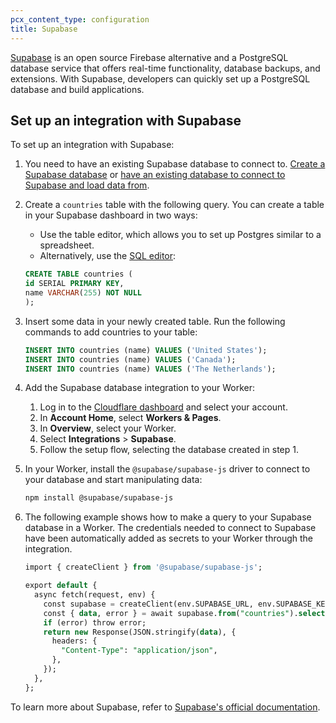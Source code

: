 ```yaml
---
pcx_content_type: configuration
title: Supabase
---
```



[Supabase](https://supabase.com/) is an open source Firebase alternative and a PostgreSQL database service that offers real-time functionality, database backups, and extensions. With Supabase, developers can quickly set up a PostgreSQL database and build applications.

<Render file="database_integrations_definition" />

## Set up an integration with Supabase

To set up an integration with Supabase:

1. You need to have an existing Supabase database to connect to. [Create a Supabase database](https://supabase.com/docs/guides/database/tables#creating-tables) or [have an existing database to connect to Supabase and load data from](https://supabase.com/docs/guides/database/tables#loading-data).

2. Create a `countries` table with the following query. You can create a table in your Supabase dashboard in two ways:

   - Use the table editor, which allows you to set up Postgres similar to a spreadsheet.
   - Alternatively, use the [SQL editor](https://supabase.com/docs/guides/database/overview#the-sql-editor):

   ```sql
   CREATE TABLE countries (
   id SERIAL PRIMARY KEY,
   name VARCHAR(255) NOT NULL
   );
   ```

3. Insert some data in your newly created table. Run the following commands to add countries to your table:

   ```sql
   INSERT INTO countries (name) VALUES ('United States');
   INSERT INTO countries (name) VALUES ('Canada');
   INSERT INTO countries (name) VALUES ('The Netherlands');
   ```

4. Add the Supabase database integration to your Worker:

   1. Log in to the [Cloudflare dashboard](https://dash.cloudflare.com) and select your account.
   2. In **Account Home**, select **Workers & Pages**.
   3. In **Overview**, select your Worker.
   4. Select **Integrations** > **Supabase**.
   5. Follow the setup flow, selecting the database created in step 1.

5. In your Worker, install the `@supabase/supabase-js` driver to connect to your database and start manipulating data:

   ```sh
   npm install @supabase/supabase-js
   ```

6. The following example shows how to make a query to your Supabase database in a Worker. The credentials needed to connect to Supabase have been automatically added as secrets to your Worker through the integration.

   ```sql
   import { createClient } from '@supabase/supabase-js';

   export default {
     async fetch(request, env) {
       const supabase = createClient(env.SUPABASE_URL, env.SUPABASE_KEY);
       const { data, error } = await supabase.from("countries").select('*');
       if (error) throw error;
       return new Response(JSON.stringify(data), {
         headers: {
           "Content-Type": "application/json",
         },
       });
     },
   };
   ```

To learn more about Supabase, refer to [Supabase's official documentation](https://supabase.com/docs).
